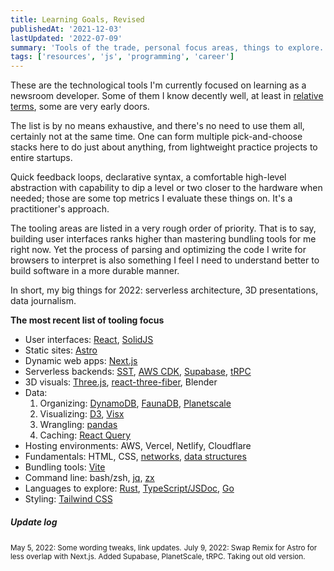 ```yaml
---
title: Learning Goals, Revised
publishedAt: '2021-12-03'
lastUpdated: '2022-07-09'
summary: 'Tools of the trade, personal focus areas, things to explore.'
tags: ['resources', 'js', 'programming', 'career']
---
```


These are the technological tools I'm currently focused on learning as a newsroom developer. Some of them I know decently well, at least in [relative terms](/blog/switching-lanes), some are very early doors.

The list is by no means exhaustive, and there's no need to use them all, certainly not at the same time. One can form multiple pick-and-choose stacks here to do just about anything, from lightweight practice projects to entire startups.

Quick feedback loops, declarative syntax, a comfortable high-level abstraction with capability to dip a level or two closer to the hardware when needed; those are some top metrics I evaluate these things on. It's a practitioner's approach.

The tooling areas are listed in a very rough order of priority. That is to say, building user interfaces ranks higher than mastering bundling tools for me right now. Yet the process of parsing and optimizing the code I write for browsers to interpret is also something I feel I need to understand better to build software in a more durable manner.

In short, my big things for 2022: serverless architecture, 3D presentations, data journalism.

**The most recent list of tooling focus**

- User interfaces: [React][1], [SolidJS][3]
- Static sites: [Astro][4]
- Dynamic web apps: [Next.js][2]
- Serverless backends: [SST][5], [AWS CDK][6], [Supabase][23], [tRPC][25]
- 3D visuals: [Three.js][7], [react-three-fiber][8], Blender
- Data:
  1. Organizing: [DynamoDB][9], [FaunaDB][10], [Planetscale][24]
  2. Visualizing: [D3][11], [Visx][12]
  3. Wrangling: [pandas][13]
  4. Caching: [React Query][18]
- Hosting environments: AWS, Vercel, Netlify, Cloudflare
- Fundamentals: HTML, CSS, [networks][19], [data structures][20]
- Bundling tools: [Vite][14]
- Command line: bash/zsh, [jq][15], [zx][16]
- Languages to explore: [Rust][21], [TypeScript/JSDoc][17], [Go][22]
- Styling: [Tailwind CSS][26]

[1]: https://beta.reactjs.org/ 'React docs rewritten using hooks'
[2]: https://nextjs.org/learn/basics/create-nextjs-app 'Next.js basics'
[3]: https://www.solidjs.com/ 'SolidJS'
[4]: https://astro.build/ 'Astro'
[5]: https://serverless-stack.com/ 'Serverless Stack'
[6]: https://thecdkbook.com/ 'The CDK Book'
[7]: https://threejs.org/docs/index.html#manual/en/introduction/Creating-a-scene 'Three.js'
[8]: https://docs.pmnd.rs/react-three-fiber/getting-started/introduction 'R3F'
[9]: https://www.dynamodbguide.com/ 'DynamoDB Guide'
[10]: https://docs.fauna.com/fauna/current/ 'FaunaDB'
[11]: https://observablehq.com/@d3/learn-d3 'D3 on Observable'
[12]: https://airbnb.io/visx/docs 'Visx docs'
[13]: https://pandas.pydata.org/docs/user_guide/index.html#user-guide 'Pandas User Guide'
[14]: https://vitejs.dev/guide/ 'Vite.js starting guide'
[15]: https://github.com/stedolan/jq 'jq'
[16]: https://github.com/google/zx 'zx'
[17]: https://blog.logrocket.com/typescript-vs-jsdoc-javascript/ 'TS vs JSDoc'
[18]: https://react-query.tanstack.com/overview 'React Query'
[19]: https://www.cloudflare.com/en-gb/learning/ 'Cloudflare Learning, networks'
[20]: https://www.youtube.com/watch?v=RBSGKlAvoiM 'FCC Data Structures video'
[21]: /blog/rust-flakes 'Rust Flakes, a post on this blog'
[22]: https://interpreterbook.com/ 'Writing an Interpreter in Go, book'
[23]: https://supabase.com/ 'Supabase'
[24]: https://planetscale.com/ 'PlanetScale'
[25]: https://trpc.io/ 'tRPC'
[26]: https://tailwindcss.com/ 'Tailwind CSS'

##### Update log

<small>May 5, 2022: Some wording tweaks, link updates.</small>
<small>
  July 9, 2022: Swap Remix for Astro for less overlap with Next.js. Added Supabase,
  PlanetScale, tRPC. Taking out old version.
</small>
